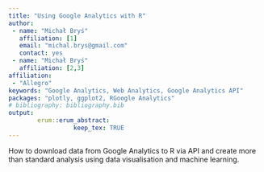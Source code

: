 ```yaml
---
title: "Using Google Analytics with R"
author:
 - name: "Michał Bryś"
   affiliation: [1]
   email: "michal.brys@gmail.com"
   contact: yes
 - name: "Michał Bryś"
   affiliation: [2,3]
affiliation:
 - "Allegro"
keywords: "Google Analytics, Web Analytics, Google Analytics API"
packages: "plotly, ggplot2, RGoogle Analytics"
# bibliography: bibliography.bib
output:  
        erum::erum_abstract:
                  keep_tex: TRUE
---
```


How to download data from Google Analytics to R via API and create more
than standard analysis using data visualisation and machine learning.

<!--  -->
<!--  -->
<!--  -->
